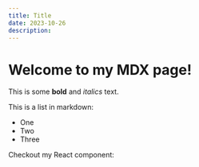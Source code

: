 ```yaml
---
title: Title
date: 2023-10-26
description: 
---
```


# Welcome to my MDX page!
 
This is some **bold** and _italics_ text.
 
This is a list in markdown:
 
- One
- Two
- Three
 
Checkout my React component: